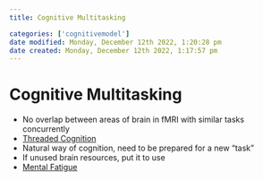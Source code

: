 ```yaml
---
title: Cognitive Multitasking

categories: ['cognitivemodel']
date modified: Monday, December 12th 2022, 1:20:28 pm
date created: Monday, December 12th 2022, 1:17:57 pm
---
```


# Cognitive Multitasking


- No overlap between areas of brain in fMRI with similar tasks concurrently
- [Threaded Cognition](Threaded Cognition.qmd)
- Natural way of cognition, need to be prepared for a new "task"
- If unused brain resources, put it to use
- [Mental Fatigue](Mental Fatigue.qmd)




